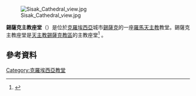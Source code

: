 [[Image:Sisak_Cathedral_view.jpg|right]]

'''錫薩克主教座堂'''（{{lang-hr|Katedrala Uzvišenja svetog Križa}}）是位於[[克羅埃西亞|克羅埃西亞]]城市[[錫薩克|錫薩克]]的一座[[羅馬天主教|羅馬天主教]]教堂。錫薩克主教座堂是[[天主教錫薩克教區|天主教錫薩克教區]]的主教座堂<ref>{{cite web|title=Katedrala Uzvišenja svetog Križa|url=http://www.svetikrizsisak.hr/|accessdate=8 June 2013|language=hr|archive-date=2021-02-27|archive-url=https://web.archive.org/web/20210227091339/https://svetikrizsisak.hr/|dead-url=no}}</ref> 。
==參考資料==
{{reflist}}
[[Category:克羅埃西亞教堂|Category:克羅埃西亞教堂]]